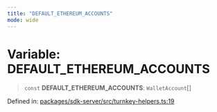 ```yaml
---
title: "DEFAULT_ETHEREUM_ACCOUNTS"
mode: wide
---
```

  
# Variable: DEFAULT\_ETHEREUM\_ACCOUNTS

> `const` **DEFAULT\_ETHEREUM\_ACCOUNTS**: `WalletAccount`[]

Defined in: [packages/sdk-server/src/turnkey-helpers.ts:19](https://github.com/tkhq/sdk/blob/d88b5e1f9a6cca8e54e61f8a127aa90fcebeaa2e/packages/sdk-server/src/turnkey-helpers.ts#L19)
